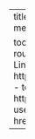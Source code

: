 ---
title: "Castellar Granados"
image: media/FotoCV25.jpeg

toc: false
about:
  template: jolla
  image-shape: round
  image-width: 17em
  links:
    - text: LinkedIn
      href: https://www.linkedin.com/in/castellargranados/
    - text: Google Scholar
      href: https://scholar.google.es/citations?user=NnvHHdYAAAAJ&hl=es
    - text: Email
      href: mailto:cgranados@usal.es
  
  ---